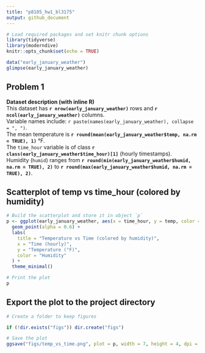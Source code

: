 ```yaml
---
title: "p8105_hw1_bl3175"   
output: github_document                  
---
```


```r
# Load required packages and set knitr chunk options
library(tidyverse)
library(moderndive)
knitr::opts_chunk$set(echo = TRUE)
```

```r
data("early_january_weather")
glimpse(early_january_weather)
```

## Problem 1 

**Dataset description (with inline R)**  
This dataset has **`r nrow(early_january_weather)`** rows and **`r ncol(early_january_weather)`** columns.  
Variable names include: `r paste(names(early_january_weather), collapse = ", ")`.  
The mean temperature is **`r round(mean(early_january_weather$temp, na.rm = TRUE), 1)`** °F.  
The `time_hour` variable is of class **`r class(early_january_weather$time_hour)[1]`** (hourly timestamps).  
Humidity (`humid`) ranges from **`r round(min(early_january_weather$humid, na.rm = TRUE), 2)`** to **`r round(max(early_january_weather$humid, na.rm = TRUE), 2)`**.

## Scatterplot of temp vs time_hour (colored by humidity)

```r
# Build the scatterplot and store it in object `p`
p <- ggplot(early_january_weather, aes(x = time_hour, y = temp, color = humid)) +
  geom_point(alpha = 0.6) +
  labs(
    title = "Temperature vs Time (colored by humidity)",
    x = "Time (hourly)",
    y = "Temperature (°F)",
    color = "Humidity"
  ) +
  theme_minimal()

# Print the plot
p
```

## Export the plot to the project directory

```r
# Create a folder to keep figures

if (!dir.exists("figs")) dir.create("figs")

# Save the plot 
ggsave("figs/temp_vs_time.png", plot = p, width = 7, height = 4, dpi = 300)
```